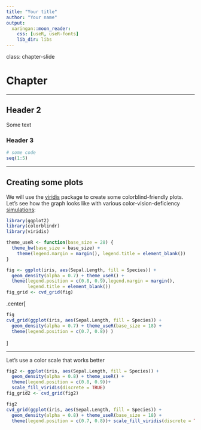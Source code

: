 ```yaml
---
title: "Your title"
author: "Your name"
output:
  xaringan::moon_reader:
    css: [useR, useR-fonts]
    lib_dir: libs
---
```


class: chapter-slide

# Chapter

---

## Header 2

Some text

### Header 3

```r
# some code
seq(1:5)
```

---

## Creating some plots

We will use the [viridis](https://cran.r-project.org/web/packages/viridis/vignettes/intro-to-viridis.html) package to create some colorblind-friendly plots. 
Let's see how the graph looks like with various color-vision-deficiency [simulations](https://github.com/clauswilke/colorblindr):

```r
library(ggplot2)
library(colorblindr)
library(viridis)

theme_useR <- function(base_size = 28) {
  theme_bw(base_size = base_size) + 
    theme(legend.margin = margin(), legend.title = element_blank())
}
```

```r
fig <- ggplot(iris, aes(Sepal.Length, fill = Species)) + 
  geom_density(alpha = 0.7) + theme_useR() + 
  theme(legend.position = c(0.8, 0.9),legend.margin = margin(),
        legend.title = element_blank()) 
fig_grid <- cvd_grid(fig)
```

.center[
```r
fig
cvd_grid(ggplot(iris, aes(Sepal.Length, fill = Species)) + 
  geom_density(alpha = 0.7) + theme_useR(base_size = 18) + 
  theme(legend.position = c(0.7, 0.8)) )

```
]

---

Let's use a color scale that works better


```r
fig2 <- ggplot(iris, aes(Sepal.Length, fill = Species)) + 
  geom_density(alpha = 0.8) + theme_useR() + 
  theme(legend.position = c(0.8, 0.9))+ 
  scale_fill_viridis(discrete = TRUE)
fig_grid2 <- cvd_grid(fig2)
```


```r
fig2
cvd_grid(ggplot(iris, aes(Sepal.Length, fill = Species)) + 
  geom_density(alpha = 0.8) + theme_useR(base_size = 18) + 
  theme(legend.position = c(0.7, 0.8))+ scale_fill_viridis(discrete = TRUE) ) 
```

